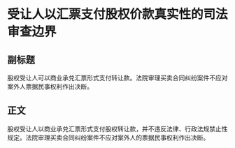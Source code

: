 # 受让人以汇票支付股权价款真实性的司法审查边界
## 副标题
股权受让人可以商业承兑汇票形式支付转让款。法院审理买卖合同纠纷案件不应对案外人票据民事权利作出决断。
## 正文
股权受让人以商业承兑汇票形式支付股权转让款，并不违反法律、行政法规禁止性规定。法院审理买卖合同纠纷案件不应对案外人的票据民事权利作出决断。